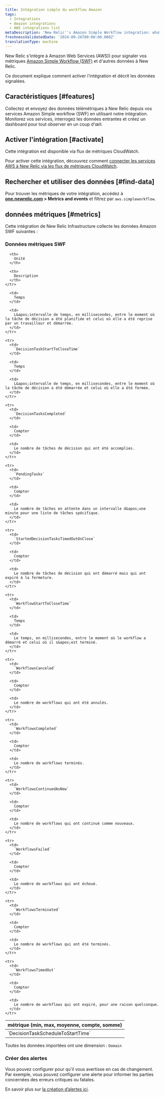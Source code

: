 ```yaml
---
title: Intégration simple du workflow Amazon
tags:
  - Integrations
  - Amazon integrations
  - AWS integrations list
metaDescription: 'New Relic''s Amazon Simple Workflow integration: what data it reports and how to enable it.'
freshnessValidatedDate: '2024-09-26T00:00:00.000Z'
translationType: machine
---
```


New Relic s&apos;intègre à Amazon Web Services (AWS)) pour signaler vos métriques [Amazon Simple Workflow (SWF)](https://aws.amazon.com/swf/) et d&apos;autres données à New Relic.

Ce document explique comment activer l&apos;intégration et décrit les données signalées.

## Caractéristiques [#features]

Collectez et envoyez des données télémétriques à New Relic depuis vos services Amazon Simple workflow (SWF) en utilisant notre intégration. Monitorez vos services, interrogez les données entrantes et créez un dashboard pour tout observer en un coup d&apos;œil.

## Activer l&apos;intégration [#activate]

Cette intégration est disponible via flux de métriques CloudWatch.

Pour activer cette intégration, découvrez comment [connecter les services AWS à New Relic via les flux de métriques CloudWatch](/docs/infrastructure/amazon-integrations/connect/aws-metric-stream-setup/).

## Rechercher et utiliser des données [#find-data]

Pour trouver les métriques de votre intégration, accédez à <DNT>**[one.newrelic.com](https://one.newrelic.com/all-capabilities) &gt; Metrics and events**</DNT> et filtrez par `aws.simpleworkflow`.

## données métriques [#metrics]

Cette intégration de New Relic Infrastructure collecte les données Amazon SWF suivantes :

### Données métriques SWF

<table>
  <thead>
    <tr>
      <th style={{ width: "200px" }}>
        métrique (min, max, moyenne, compte, somme)
      </th>

      <th>
        Unité
      </th>

      <th>
        Description
      </th>
    </tr>
  </thead>

  <tbody>
    <tr>
      <td>
        `DecisionTaskScheduleToStartTime`
      </td>

      <td>
        Temps
      </td>

      <td>
        L&apos;intervalle de temps, en millisecondes, entre le moment où la tâche de décision a été planifiée et celui où elle a été reprise par un travailleur et démarrée.
      </td>
    </tr>

    <tr>
      <td>
        `DecisionTaskStartToCloseTime`
      </td>

      <td>
        Temps
      </td>

      <td>
        L&apos;intervalle de temps, en millisecondes, entre le moment où la tâche de décision a été démarrée et celui où elle a été fermée.
      </td>
    </tr>

    <tr>
      <td>
        `DecisionTasksCompleted`
      </td>

      <td>
        Compter
      </td>

      <td>
        Le nombre de tâches de décision qui ont été accomplies.
      </td>
    </tr>

    <tr>
      <td>
        `PendingTasks`
      </td>

      <td>
        Compter
      </td>

      <td>
        Le nombre de tâches en attente dans un intervalle d&apos;une minute pour une liste de tâches spécifique.
      </td>
    </tr>

    <tr>
      <td>
        `StartedDecisionTasksTimedOutOnClose`
      </td>

      <td>
        Compter
      </td>

      <td>
        Le nombre de tâches de décision qui ont démarré mais qui ont expiré à la fermeture.
      </td>
    </tr>

    <tr>
      <td>
        `WorkflowStartToCloseTime`
      </td>

      <td>
        Temps
      </td>

      <td>
        Le temps, en millisecondes, entre le moment où le workflow a démarré et celui où il s&apos;est terminé.
      </td>
    </tr>

    <tr>
      <td>
        `WorkflowsCanceled`
      </td>

      <td>
        Compter
      </td>

      <td>
        Le nombre de workflows qui ont été annulés.
      </td>
    </tr>

    <tr>
      <td>
        `WorkflowsCompleted`
      </td>

      <td>
        Compter
      </td>

      <td>
        Le nombre de workflows terminés.
      </td>
    </tr>

    <tr>
      <td>
        `WorkflowsContinuedAsNew`
      </td>

      <td>
        Compter
      </td>

      <td>
        Le nombre de workflows qui ont continué comme nouveaux.
      </td>
    </tr>

    <tr>
      <td>
        `WorkflowsFailed`
      </td>

      <td>
        Compter
      </td>

      <td>
        Le nombre de workflows qui ont échoué.
      </td>
    </tr>

    <tr>
      <td>
        `WorkflowsTerminated`
      </td>

      <td>
        Compter
      </td>

      <td>
        Le nombre de workflows qui ont été terminés.
      </td>
    </tr>

    <tr>
      <td>
        `WorkflowsTimedOut`
      </td>

      <td>
        Compter
      </td>

      <td>
        Le nombre de workflows qui ont expiré, pour une raison quelconque.
      </td>
    </tr>
  </tbody>
</table>

Toutes les données importées ont une dimension : `Domain`

### Créer des alertes

Vous pouvez configurer <InlinePopover type="alerts" />pour qu&apos;il vous avertisse en cas de changement. Par exemple, vous pouvez configurer une alerte pour informer les parties concernées des erreurs critiques ou fatales.

En savoir plus sur [la création d’alertes ici](/docs/alerts-applied-intelligence/new-relic-alerts/get-started/your-first-nrql-condition/).